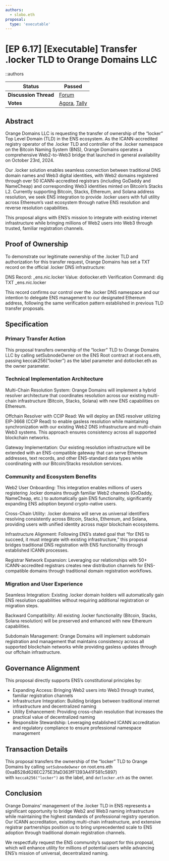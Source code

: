 ```yaml
---
authors:
  - slobo.eth
proposal:
  type: 'executable'
---
```


# [EP 6.17] [Executable] Transfer .locker TLD to Orange Domains LLC

::authors

| **Status**            | Passed                                                                                                                                                                                                                                                  |
| --------------------- | ------------------------------------------------------------------------------------------------------------------------------------------------------------------------------------------------------------------------------------------------------- |
| **Discussion Thread** | [Forum](https://discuss.ens.domains/t/21077/)                                                                                                                                                                                                           |
| **Votes**             | [Agora](https://agora.ensdao.org/proposals/51903780073989583830128732176342966426696684927524697157008519276797273489808), [Tally](https://tally.ensdao.org/dao/proposal/51903780073989583830128732176342966426696684927524697157008519276797273489808) |

## Abstract

Orange Domains LLC is requesting the transfer of ownership of the “locker” Top Level Domain (TLD) in the ENS ecosystem. As the ICANN-accredited registry operator of the .locker TLD and controller of the .locker namespace on the Bitcoin Naming System (BNS), Orange Domains operates a comprehensive Web2-to-Web3 bridge that launched in general availability on October 23rd, 2024.

Our .locker solution enables seamless connection between traditional DNS domain names and Web3 digital identities, with Web2 domains registered through over 50 ICANN-accredited registrars (including GoDaddy and NameCheap) and corresponding Web3 identities minted on Bitcoin’s Stacks L2. Currently supporting Bitcoin, Stacks, Ethereum, and Solana address resolution, we seek ENS integration to provide .locker users with full utility across Ethereum’s vast ecosystem through native ENS resolution and reverse resolution capabilities.

This proposal aligns with ENS’s mission to integrate with existing internet infrastructure while bringing millions of Web2 users into Web3 through trusted, familiar registration channels.

## Proof of Ownership

To demonstrate our legitimate ownership of the .locker TLD and authorization for this transfer request, Orange Domains has set a TXT record on the official .locker DNS infrastructure:

DNS Record: \_ens.nic.locker
Value: dotlocker.eth
Verification Command: dig TXT \_ens.nic.locker

This record confirms our control over the .locker DNS namespace and our intention to delegate ENS management to our designated Ethereum address, following the same verification pattern established in previous TLD transfer proposals.

## Specification

### Primary Transfer Action

This proposal transfers ownership of the “locker” TLD to Orange Domains LLC by calling setSubnodeOwner on the ENS Root contract at root.ens.eth, passing keccak256(“locker”) as the label parameter and dotlocker.eth as the owner parameter.

### Technical Implementation Architecture

Multi-Chain Resolution System: Orange Domains will implement a hybrid resolver architecture that coordinates resolution across our existing multi-chain infrastructure (Bitcoin, Stacks, Solana) with new ENS capabilities on Ethereum.

Offchain Resolver with CCIP Read: We will deploy an ENS resolver utilizing EIP-3668 (CCIP Read) to enable gasless resolution while maintaining synchronization with our existing Web2 DNS infrastructure and multi-chain Web3 systems. This approach ensures consistency across all supported blockchain networks.

Gateway Implementation: Our existing resolution infrastructure will be extended with an ENS-compatible gateway that can serve Ethereum addresses, text records, and other ENS-standard data types while coordinating with our Bitcoin/Stacks resolution services.

### Community and Ecosystem Benefits

Web2 User Onboarding: This integration enables millions of users registering .locker domains through familiar Web2 channels (GoDaddy, NameCheap, etc.) to automatically gain ENS functionality, significantly expanding ENS adoption beyond crypto-native users.

Cross-Chain Utility: .locker domains will serve as universal identifiers resolving consistently across Bitcoin, Stacks, Ethereum, and Solana, providing users with unified identity across major blockchain ecosystems.

Infrastructure Alignment: Following ENS’s stated goal that “for ENS to succeed, it must integrate with existing infrastructure,” this proposal bridges traditional DNS registration with ENS functionality through established ICANN processes.

Registrar Network Expansion: Leveraging our relationships with 50+ ICANN-accredited registrars creates new distribution channels for ENS-compatible domains through traditional domain registration workflows.

### Migration and User Experience

Seamless Integration: Existing .locker domain holders will automatically gain ENS resolution capabilities without requiring additional registration or migration steps.

Backward Compatibility: All existing .locker functionality (Bitcoin, Stacks, Solana resolution) will be preserved and enhanced with new Ethereum capabilities.

Subdomain Management: Orange Domains will implement subdomain registration and management that maintains consistency across all supported blockchain networks while providing gasless updates through our offchain infrastructure.

## Governance Alignment

This proposal directly supports ENS’s constitutional principles by:

- Expanding Access: Bringing Web2 users into Web3 through trusted, familiar registration channels
- Infrastructure Integration: Building bridges between traditional internet infrastructure and decentralized naming
- Utility Enhancement: Providing cross-chain resolution that increases the practical value of decentralized naming
- Responsible Stewardship: Leveraging established ICANN accreditation and regulatory compliance to ensure professional namespace management

## Transaction Details

This proposal transfers the ownership of the “locker” TLD to Orange Domains by calling `setSubnodeOwner` on root.ens.eth (0xaB528d626EC275E3faD363fF1393A41F581c5897) with `keccak256("locker")` as the label, and `dotlocker.eth` as the owner.

## Conclusion

Orange Domains’ management of the .locker TLD in ENS represents a significant opportunity to bridge Web2 and Web3 naming infrastructure while maintaining the highest standards of professional registry operation. Our ICANN accreditation, existing multi-chain infrastructure, and extensive registrar partnerships position us to bring unprecedented scale to ENS adoption through traditional domain registration channels.

We respectfully request the ENS community’s support for this proposal, which will enhance utility for millions of potential users while advancing ENS’s mission of universal, decentralized naming.
